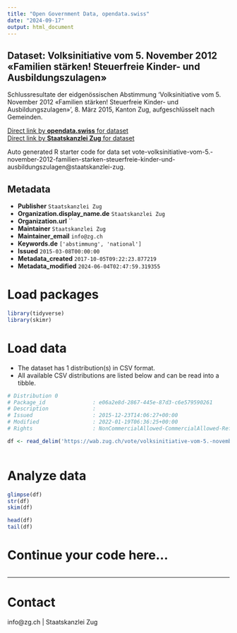 ```yaml
---
title: "Open Government Data, opendata.swiss"
date: "2024-09-17"
output: html_document
---
```


## Dataset: Volksinitiative vom 5. November 2012 «Familien stärken! Steuerfreie Kinder- und Ausbildungszulagen»

Schlussresultate der eidgenössischen Abstimmung 'Volksinitiative vom 5. November 2012 «Familien stärken! Steuerfreie Kinder- und Ausbildungszulagen»', 8. März 2015, Kanton Zug, aufgeschlüsselt nach Gemeinden.

[Direct link by **opendata.swiss** for dataset](https://opendata.swiss/de/dataset/volksinitiative-vom-5-november-2012-familien-starken-steuerfreie-kinder-und-ausbildungszulagen)<br>
[Direct link by **Staatskanzlei Zug** for dataset](https://wab.zug.ch/vote/volksinitiative-vom-5.-november-2012-familien-starken-steuerfreie-kinder-und-ausbildungszulagen/data)

Auto generated R starter code for data set vote-volksinitiative-vom-5.-november-2012-familien-starken-steuerfreie-kinder-und-ausbildungszulagen@staatskanzlei-zug.

## Metadata

- **Publisher** `Staatskanzlei Zug`
- **Organization.display_name.de** `Staatskanzlei Zug`
- **Organization.url** ``
- **Maintainer** `Staatskanzlei Zug`
- **Maintainer_email** `info@zg.ch`
- **Keywords.de** `['abstimmung', 'national']`
- **Issued** `2015-03-08T00:00:00`
- **Metadata_created** `2017-10-05T09:22:23.877219`
- **Metadata_modified** `2024-06-04T02:47:59.319355`


# Load packages

```r

library(tidyverse)
library(skimr)

```

# Load data

-   The dataset has 1 distribution(s) in CSV format.
-   All available CSV distributions are listed below and can be read into a tibble.

```r

# Distribution 0
# Package_id               : e06a2e8d-2867-445e-87d3-c6e579590261
# Description              : 
# Issued                   : 2015-12-23T14:06:27+00:00
# Modified                 : 2022-01-19T06:36:25+00:00
# Rights                   : NonCommercialAllowed-CommercialAllowed-ReferenceRequired

df <- read_delim('https://wab.zug.ch/vote/volksinitiative-vom-5.-november-2012-familien-starken-steuerfreie-kinder-und-ausbildungszulagen/data-csv')



```

# Analyze data

```r

glimpse(df)
str(df)
skim(df)

head(df)
tail(df)

```

# Continue your code here...

```r

```

------------------------------------------------------------------------

# Contact

info@zg.ch | Staatskanzlei Zug
